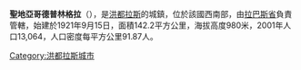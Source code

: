 '''聖地亞哥德普林格拉'''（{{lang-es|Santiago de Puringla}}），是[[洪都拉斯|洪都拉斯]]的城鎮，位於該國西南部，由[[拉巴斯省_(洪都拉斯)|拉巴斯省]]負責管轄，始建於1921年9月15日，面積142.2平方公里，海拔高度980米，2001年人口13,064，人口密度每平方公里91.87人。

{{coord|14|21|N|87|54|W|display=title|region:HN_type:city_source:GNS-enwiki}}

{{Honduras-geo-stub}}
[[Category:洪都拉斯城市|Category:洪都拉斯城市]]